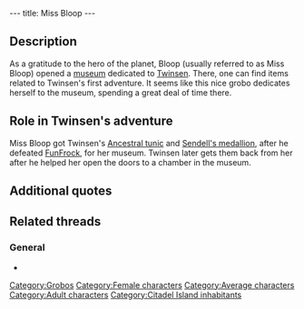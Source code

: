 ---
title: Miss Bloop
---

{{Character|
Name=Miss Bloop|
Image=GBBLOOP.jpg|
Race=[[Grobo]]|
Gender=Female|
Size=Medium|
Age=Adult}}

{{Quote|
Quote=Hello miss Bloop.|
Character=Twinsen}}

==Description==
As a gratitude to the hero of the planet, Bloop (usually referred to as Miss Bloop) opened a [[Miss Bloop's Private Museum|museum]] dedicated to [[Twinsen]]. There, one can find items related to Twinsen's first adventure.
It seems like this nice grobo dedicates herself to the museum, spending a great deal of time there.

==Role in Twinsen's adventure==
Miss Bloop got Twinsen's [[Ancestral tunic]] and [[Sendell's medallion]], after he defeated [[FunFrock]], for her museum. Twinsen later gets them back from her after he helped her open the doors to a chamber in the museum.

==Additional quotes==
{{Quote|
Quote=Excuse him, he is a nice Grobo. You know, he only gives himself airs.|
Character=Miss Bloop}}
{{Quote|
Quote=You showed up at the right time. The door at the top of the stairs is jammed. We need to find a way to go upstairs to release it and free the bell which protects your tunic.|
Character=Miss Bloop}}
{{Quote|
Quote=What? The lighthouse keeper? Ah, no! No, no I didn't see him!|
Character=Miss Bloop}}
{{Quote|
Quote=Thank you for releasing the door, Twinsen. Use your tunic with wisdom.|
Character=Miss Bloop}}
{{Quote|
Quote=By the way, don't forget that the trajectory of your magic ball changes with your behavior!|
Character=Miss Bloop}}

==Related threads==
===General===
* {{thread|id=7972|title=Families}}

[[Category:Grobos]]
[[Category:Female characters]]
[[Category:Average characters]]
[[Category:Adult characters]]
[[Category:Citadel Island inhabitants]]